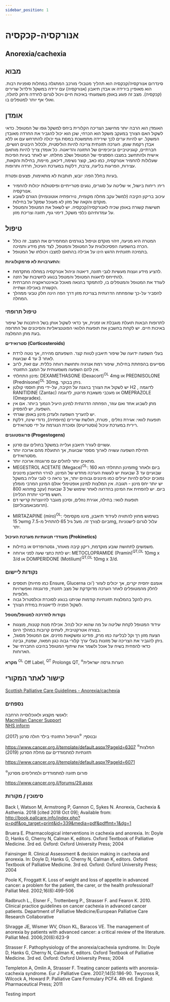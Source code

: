 ```yaml
---
sidebar_position: 1
---
```


# אנורקסיה-קכקסיה
## Anorexia/cachexia

## מבוא

סינדרום אנורקסיה/קכקסיה הוא תהליך מטבולי מורכב המתגלה במחלות סופניות רבות. הוא מאופיין בירידה או אבדן תיאבון (אנורקסיה) עם ירידה במשקל ודלדול שרירים (קכקסיה). מצב זה פוגע באופן משמעותי באיכות חיים ויכול לגרום לחרדה ודחק לחולה, ואולי אף יותר למטפלים בו.

## אומדן
האומדן הוא הרבה יותר מחישוב הצריכה הקלורית ביחס למשקל גופו של המטופל. כדאי לשקול האם הצורך במעקב משקל הוא הכרחי, שכן הוא יכול להגביר את החרדה מאובדן המשקל. יש להיות ערים לכך שירידה מתמשכת במסת גוף יכולה להתרחש עם או ללא אבדן רקמת שומן.
הערכה תזונתית צריכה להיות הוליסטית, ולכלול היבטים רגשיים, חברתיים, קוגניטיביים וביוכימיים של התזונה והדיאטה. כל אומדן צריך להיות מותאם אישית ולהתחשב במצבו הספציפי של המטופל ושלב מחלתו.
יש לאתר בעיות הפיכות שעלולות להחמיר אנורקסיה, כמו כאב, קוצר נשימה, דיכאון, מיימת, בחילות והקאות, עצירות, הפרעות בליעה, צרבת, דלקות במערכת העיכול, חרדה ותרופות.

בעיות בחלל הפה: יובש, תותבות לא מתאימות, פצעים ופטרת.
-	ריח: ריחות בישול, אי שליטה על סוגרים, נגעים פטרייתיים ופיסטולות יכולות להחמיר אנורקסיה.
-	עיכוב בריקון הקיבה (למשל עקב מחלה מקומית, נוירופתיה אוטונומית) הגורם לשובע מוקדם והקאה של מזון לא מעוכל שמקל על בחילות.
-	תשישות קשורה באופן שכיח לאנורקסיה/קכקסיה.
יש לשאול את המטופל והמטפל על עמדותיהם כלפי משקל, דימוי גוף, תזונה וצריכת מזון.


## טיפול
-	המטרה היא מניעה, זיהוי מוקדם וטיפול בגורמים המחמירים את המצב. זה כולל הכרה בהשפעה הפסיכולוגית על המטופל והמטפל, לצד מתן מידע ותמיכה.
-	בתמיכה תזונתית הדגש הינו על אכילה בהתאם למצבו ויכולתו של המטופל.

**התערבויות לא פרמקולוגיות:**
-	להציע מידע ועצות מעשיות לגבי תזונה, דיאטה וניהול אנורקסיה במחלה מתקדמת. 
-	להתייחס לדאגות המטופל והמטפל בנוגע לחשיבות של הזנה.
-	לעודד את המטופל והמטפלים בו, להתמקד בהנאה מאוכל ובאינטראקציה החברתית הקשורה באכילה ושתייה. 
-	להסביר על-כך שהפחתה הדרגתית בצריכת מזון דרך הפה הינה חלק טבעי ממהלך המחלה.

###  טיפול תרופתי 
לתרופות הבאות תועלת מוגבלת או זמנית, אך כדאי לשקול אותן בשל היתכנות של שיפור באיכות חיים.       יש לקחת בחשבון את תופעות הלוואי הפוטנציאליות והסיכונים של התרופה בעת מתן ההמלצה. 

**סטרואידים (Corticosteroids)**
-	בעלי השפעה ידועה של שיפור תיאבון לטווח קצר. השפעתם מהירה, אך נוטה לרדת לאחר 3 עד 4 שבועות.
-	מסייעים בהפחתת בחילות, שיפור רמת אנרגיה ותחושת רווחה כללית. עם זאת, לרוב אין להם השפעה משמעותית על המצב התזונתי.
-	מינון התחלתי: DEXAMETHASONE (Dexacort)<sup>OL</sup> 4mg  או PREDNISOLONE (Prednisone)<sup>OL</sup> 30mg. ניתן בבוקר.
-	יש לשקול את הצורך בהגנה על הקיבה, על-ידי מתן חוסמי קולטן H2 , לדוגמה RANITIDINE (Zantac) או מעכבי משאבת פרוטון, לדוגמה OMEPRAZOLE (Omepradex). 
-	מתן לשבוע אחד ואם עוזר, הפחתה הדרגתית למינון היעיל הנמוך ביותר.                                      אם אין השפעה, יש להפסיק.
-	יש להעריך השפעה ולעדכן מינון באופן שגרתי.
-	תופעות לוואי: אגירת נוזלים , פטרת, חולשת שרירים (מיופתיה), נדודי שינה, דלקת רירית במערכת עיכול (גסטריטיס) וסוכרת הנגרמת על ידי סטרואידים.

**פרוגסטוגנים (Progestogens)**
-	עשויים לעורר תיאבון ועלייה במשקל בחולים עם סרטן.
-	תחילת השפעה עשויה לארוך מספר שבועות, אך התועלת מהם ארוכה יותר מסטרואידים.
-	מתאים יותר לחולים עם פרוגנוזה ארוכה יותר.
-	MEGESTROL ACETATE (Megace)<sup>OL</sup>: מינון התחלתי הוא 160mg ביום ולאחר שבועיים עד 3 שבועות יש לעשות הערכה מחדש של המינון. לגירוי התיאבון מינונים נמוכים יכולים להיות יעילים כמו מינונים גבוהים יותר, אך נראה כי לגבי עליה במשקל יש יותר יחס מינון - תגובה. אין המלצות למינון אופטימלי אולם המינון המרבי מומלץ הוא 800mg ביום. יש להפחית את המינון בהדרגה לאחר שימוש של 3 שבועות (עקב חשש מדיכוי יותרת הכליה).
-	תופעות לוואי: בחילה, אגירת נוזלים, וסיכון מוגבר להיווצרות קרישי דם (תרומבואמבוליזם).
* MIRTAZAPINE (miro)<sup>OL</sup>: בשימוש מחוץ להתוויה לעידוד תיאבון, מינוו מקסימלי של  15mg ביום לצורך זה. מעל גיל 65 להתחיל מ-7.5mg, עלול לגרום לישנוניות יתר. 

**מעודדי תנועתיות מערכת העיכול   (Prokinetics)**
-	משמשים לתחושת שובע מוקדמת, ריקון קיבה מאוחר, גסטרופרזיס או בחילות.
-	יש לתת כחצי שעה לפני ארוחה: METOCLOPRAMIDE (Pramin)<sup>QT,OL</sup> 10mg x 3/d                              או DOMPERIDONE (Motilium)<sup>QT,OL</sup> 10mg x 3/d.

### נקודות ליישום
-	תוספים (כמו פחיות Ensure, Glucerna וכו') אומנם יחסית יקרים, אך יכולים לעזור לחלק מהמטופלים לאחר הערכה מדוקדקת של מצב תזונתי, פרוגנוזה ואפשרויות חלופיות.
-	ניתן להקל בהמלצות תזונתיות קודמות שניתנו בנוגע לסוכרת וכולסטרול גבוה.
-	לשקול הפניה לדיאטנית במידת הצורך.

**נקודות להדרכה למטופל/מטפל**
-	עידוד המטופל לקחת שליטה על מה שהוא יכול לנהל. אכילת מנות קטנות, מוצגות בצורה אטרקטיבית, לעתים קרובות במהלך היום.
-	הצעת מזון רך וקל לבליעה כמו מרק, פודינג ומשקאות מזינים. אם המטופל מסוגל, ניתן להגביר את הצריכה של מזונות בעלי ערך קלורי גבוה כגון חמאה, שמנת, גבינה.
-	כדאי להפחית בשיח על אוכל ולשמר את שיתוף המטופל  בהיבט החברתי של הארוחות.


**מקרא**
<sup>OL</sup> Off Label, <sup>QT</sup> Prolongs QT, <sup>🔯</sup>הערות גרסה ישראלית 

## קישור לאתר המקורי
[Scottish Palliative Care Guidelines - Anorexia/cachexia](https://rightdecisions.scot.nhs.uk/scottish-palliative-care-guidelines/symptom-control/anorexiacachexia)

### נספחים
לאנשי מקצוע ולאוכלוסייה הרחבה:  
[Macmillan Cancer Support](http://www.macmillan.org.uk)  
[NHS inform](https://www.nhsinform.scot)

ובנוסף:
<sup>🔯</sup>הטיפול התזונתי בילד חולה סרטן (2017)

https://www.cancer.org.il/template/default.aspx?PageId=6307
<sup>🔯</sup>המלצות תזונתיות למתמודדים עם מחלת הסרטן (2019)

https://www.cancer.org.il/template/default.aspx?PageId=6071

<sup>🔯</sup>פורום תזונה למתמודדים ולמחלימים מסרטן  

https://www.cancer.org.il/forums/29.aspx

### סימוכין / מקורות
Back I, Watson M, Armstrong P, Gannon C, Sykes N. Anorexia, Cachexia & Asthenia. 2018 [cited 2018 Oct 09]; Available from: http://book.pallcare.info/index.php?p=pdf&op_target=print&id=339&media=pdf&pdffmt=1&dg=1

Bruera E. Pharmacological interventions in cachexia and anorexia. In: Doyle D, Hanks G, Cherny N, Calman K, editors. Oxford Textbook of Palliative Medicine. 3rd ed. Oxford: Oxford University Press; 2004

Fainsinger R. Clinical Assessment & decision making in cachexia and anorexia. In: Doyle D, Hanks G, Cherny N, Calman K, editors. Oxford Textbook of Palliative Medicine. 3rd ed. Oxford: Oxford University Press; 2004

Poole K, Froggatt K. Loss of weight and loss of appetite in advanced cancer: a problem for the patient, the carer, or the health professional? Palliat Med. 2002;16(6):499-506

Radbruch L., Elsner F., Trottenberg P., Strasser F. and Fearon K. 2010. Clinical practice guidelines on cancer cachexia in advanced cancer patients. Department of Palliative Medicine/European Palliative Care Research Collaborative

Shragge JE, Wismer WV, Olson KL, Baracos VE. The management of anorexia by patients with advanced cancer: a critical review of the literature. Palliat Med. 2006;20(6):623-9

Strasser F. Pathophysiology of the anorexia/cachexia syndrome. In: Doyle D, Hanks G, Cherny N, Calman K, editors. Oxford Textbook of Palliative Medicine. 3rd ed. Oxford: Oxford University Press; 2004

Templeton A, Omlin A, Strasser F. Treating cancer patients with anorexia-cachexia syndrome. Eur J Palliative Care. 2007;14(5):186-90.
Twycross R, Wilcock A, Howard P. Palliative Care Formulary PCF4. 4th ed. England: Pharmaceutical Press; 2011


<div style={{ color: 'blue' }}>Testing import</div>

<PDFDownloadButton pdfUrl="/pdf/Anorexia_cachexia.pdf" fileName="Anorexia_cachexia.pdf" />
